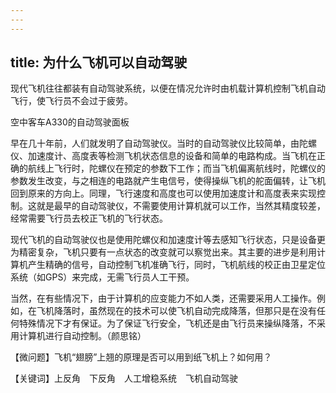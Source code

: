 ```yaml
---
---
---
```

title: 为什么飞机可以自动驾驶
---




现代飞机往往都装有自动驾驶系统，以便在情况允许时由机载计算机控制飞机自动飞行，使飞行员不会过于疲劳。

空中客车A330的自动驾驶面板



早在几十年前，人们就发明了自动驾驶仪。当时的自动驾驶仪比较简单，由陀螺仪、加速度计、高度表等检测飞机状态信息的设备和简单的电路构成。当飞机在正确的航线上飞行时，陀螺仪在预定的参数下工作；而当飞机偏离航线时，陀螺仪的参数发生改变，与之相连的电路就产生电信号，使得操纵飞机的舵面偏转，让飞机回到原来的方向上。同理，飞行速度和高度也可以使用加速度计和高度表来实现控制。这就是最早的自动驾驶仪，不需要使用计算机就可以工作，当然其精度较差，经常需要飞行员去校正飞机的飞行状态。

现代飞机的自动驾驶仪也是使用陀螺仪和加速度计等去感知飞行状态，只是设备更为精密复杂，飞机只要有一点状态的改变就可以察觉出来。其主要的进步是利用计算机产生精确的信号，自动控制飞机准确飞行，同时，飞机航线的校正由卫星定位系统（如GPS）来完成，无需飞行员人工干预。

当然，在有些情况下，由于计算机的应变能力不如人类，还需要采用人工操作。例如，在飞机降落时，虽然现在的技术可以使飞机自动完成降落，但那只是在没有任何特殊情况下才有保证。为了保证飞行安全，飞机还是由飞行员来操纵降落，不采用计算机进行自动控制。（颜思铭）





【微问题】飞机“翅膀”上翘的原理是否可以用到纸飞机上？如何用？

【关键词】上反角　下反角　人工增稳系统　飞机自动驾驶